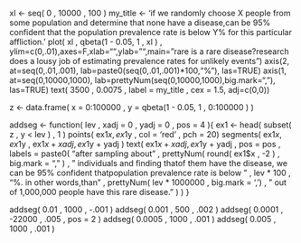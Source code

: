xl <- seq( 0 , 10000 , 100 )
my_title <- 'if we randomly choose X people from some population and determine that none have a disease,\nwe can be 95% confident that the population prevalence rate is below Y% for this particular affliction.'
plot( xl , qbeta(1 - 0.05, 1 , xl ) , ylim=c(0,.01),axes=F,xlab="",ylab="",main="\nhow rare is a rare disease?\n\nsurvey research does a lousy job of estimating prevalence rates for unlikely events")
axis(2, at=seq(0,.01,.001), lab=paste0(seq(0,.01,.001)*100,"%"), las=TRUE)
axis(1, at=seq(0,10000,1000), lab=prettyNum(seq(0,10000,1000),big.mark=","), las=TRUE)
text( 3500 , 0.0075 , label = my_title , cex = 1.5, adj=c(0,0))

z <- data.frame( x = 0:100000 , y = qbeta(1 - 0.05, 1 , 0:100000 ) )

addseg <-
  function( lev , xadj = 0 , yadj = 0 , pos = 4 ){
    ex1 <- head( subset( z , y < lev ) , 1 )
    points( ex1$x , ex1$y , col = 'red' , pch = 20)
    segments( ex1$x , ex1$y , ex1$x + xadj , ex1$y + yadj )
    text( ex1$x + xadj , ex1$y + yadj , pos = pos , labels = paste0( "after sampling about " , prettyNum( round( ex1$x , -2 ) , big.mark = "," ) , " individuals and finding that\nnone of them have the disease, we can be 95% confident that\nthe population prevalence rate is below " , lev * 100 , "%.  in other words,\nless than " , prettyNum( lev * 1000000 , big.mark = ',') , " out of 1,000,000 people have this rare disease." ) )
  }

addseg( 0.01 , 1000 , -.001 )
addseg( 0.001 , 500 , .002 )
addseg( 0.0001 , -22000 , .005 , pos = 2 )
addseg( 0.0005 , 1000 , .001 )
addseg( 0.005 , 1000 , .001 )
